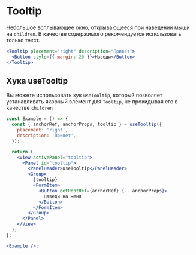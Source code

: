 <Overview>

# Tooltip

Небольшое всплывающее окно, открывающееся при наведении мыши на `children`.
В качестве содержимого рекомендуется использовать только текст.

</Overview>

```jsx { "props": { "layout": false, "iframe": false } }
<Tooltip placement="right" description="Привет">
  <Button style={{ margin: 20 }}>Наведи</Button>
</Tooltip>
```

## Хука useTooltip

Вы можете использовать хук `useTooltip`, который позволяет устанавливать якорный элемент для `Tooltip`,
не прокидывая его в качестве `children`

```jsx { "props": { "layout": false, "iframe": true } }
const Example = () => {
  const { anchorRef, anchorProps, tooltip } = useTooltip({
    placement: 'right',
    description: 'Привет',
  });

  return (
    <View activePanel="tooltip">
      <Panel id="tooltip">
        <PanelHeader>useTooltip</PanelHeader>
        <Group>
          {tooltip}
          <FormItem>
            <Button getRootRef={anchorRef} {...anchorProps}>
              Наведи на меня
            </Button>
          </FormItem>
        </Group>
      </Panel>
    </View>
  );
};

<Example />;
```
